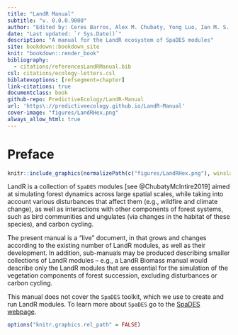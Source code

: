 ```yaml
---
title: "LandR Manual"
subtitle: "v. 0.0.0.9000"
author: "Edited by: Ceres Barros, Alex M. Chubaty, Yong Luo, Ian M. S. Eddy, Eliot J. B. McIntire"
date: "Last updated: `r Sys.Date()`"
description: "A manual for the LandR ecosystem of SpaDES modules"
site: bookdown::bookdown_site
knit: "bookdown::render_book"
bibliography:
  - citations/referencesLandRManual.bib
csl: citations/ecology-letters.csl
biblatexoptions: [refsegment=chapter]
link-citations: true
documentclass: book
github-repo: PredictiveEcology/LandR-Manual
url: 'https\://predictiveecology.github.io/LandR-Manual'
cover-image: "figures/LandRHex.png"
always_allow_html: true
---
```


<!-- manual version TODO: link to date and commit of manual/project repo -->

# Preface

```r
knitr::include_graphics(normalizePath(c("figures/LandRHex.png"), winslash = "/"))
```

LandR is a collection of `SpaDES` modules [see @ChubatyMcIntire2019] aimed at
simulating forest dynamics across large spatial scales, while taking into
account various disturbances that affect them (e.g., wildfire and climate
change), as well as interactions with other components of forest systems, such
as bird communities and ungulates (via changes in the habitat of these species),
and carbon cycling.

The present manual is a "live" document, in that grows and changes according to
the existing number of LandR modules, as well as their development. In addition,
sub-manuals may be produced describing smaller collections of LandR modules --
e.g., a LandR Biomass manual would describe only the LandR modules that are
essential for the simulation of the vegetation components of forest succession,
excluding disturbances or carbon cycling.

This manual does not cover the `SpaDES` toolkit, which we use to create and run
LandR modules. To learn more about `SpaDES` go to the [SpaDES
webpage](https://spades.predictiveecology.org/).

```r
options("knitr.graphics.rel_path" = FALSE)
```
